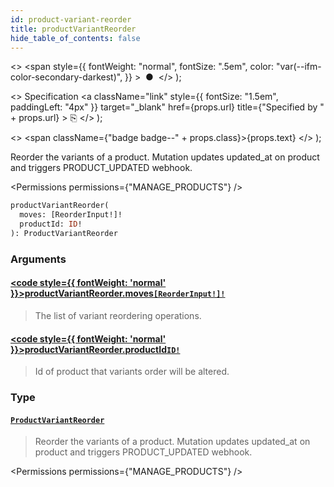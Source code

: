 ```yaml
---
id: product-variant-reorder
title: productVariantReorder
hide_table_of_contents: false
---
```


  <>
    <span
      style={{
        fontWeight: "normal",
        fontSize: ".5em",
        color: "var(--ifm-color-secondary-darkest)",
      }}
    >
      &nbsp;●&nbsp;
    </span>
  </>
);

  <>
    Specification
    <a
      className="link"
      style={{ fontSize: "1.5em", paddingLeft: "4px" }}
      target="\_blank"
      href={props.url}
      title={"Specified by " + props.url}
    >
      ⎘
    </a>
  </>
);

  <>
    <span className={"badge badge--" + props.class}>{props.text}</span>
  </>
);

Reorder the variants of a product. Mutation updates updated_at on product and triggers PRODUCT_UPDATED webhook.

<Permissions permissions={"MANAGE_PRODUCTS"} />

```graphql
productVariantReorder(
  moves: [ReorderInput!]!
  productId: ID!
): ProductVariantReorder
```

### Arguments

#### [<code style={{ fontWeight: 'normal' }}>productVariantReorder.<b>moves</b></code>](#)<Bullet />[`[ReorderInput!]!`](../../../api-reference/miscellaneous/inputs/reorder-input) <Badge class="secondary" text="non-null"/> <Badge class="secondary" text="input"/> <Badge class="secondary" text="miscellaneous"/>

> The list of variant reordering operations.

#### [<code style={{ fontWeight: 'normal' }}>productVariantReorder.<b>productId</b></code>](#)<Bullet />[`ID!`](../../../api-reference/miscellaneous/scalars/id) <Badge class="secondary" text="non-null"/> <Badge class="secondary" text="scalar"/> <Badge class="secondary" text="miscellaneous"/>

> Id of product that variants order will be altered.

### Type

#### [`ProductVariantReorder`](../../../api-reference/products/objects/product-variant-reorder) <Badge class="secondary" text="object"/> <Badge class="secondary" text="products"/>

> Reorder the variants of a product. Mutation updates updated_at on product and triggers PRODUCT_UPDATED webhook.

<Permissions permissions={"MANAGE_PRODUCTS"} />

>

